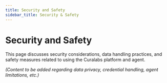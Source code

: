 ```yaml
---
title: Security and Safety
sidebar_title: Security & Safety
---
```


# Security and Safety

This page discusses security considerations, data handling practices, and safety measures related to using the Curalabs platform and agent.

*(Content to be added regarding data privacy, credential handling, agent limitations, etc.)*
